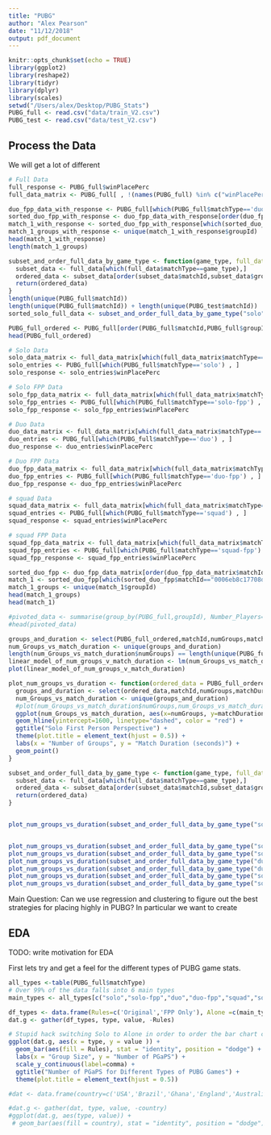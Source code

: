 ```yaml
---
title: "PUBG"
author: "Alex Pearson"
date: "11/12/2018"
output: pdf_document
---
```


```r
knitr::opts_chunk$set(echo = TRUE)
library(ggplot2)
library(reshape2)
library(tidyr)
library(dplyr)
library(scales)
setwd("/Users/alex/Desktop/PUBG_Stats")
PUBG_full <- read.csv("data/train_V2.csv")
PUBG_test <- read.csv("data/test_V2.csv")
```

## Process the Data

We will get a lot of different

```r
# Full Data
full_response <- PUBG_full$winPlacePerc
full_data_matrix <- PUBG_full[ , !(names(PUBG_full) %in% c("winPlacePerc"))]

duo_fpp_data_with_response <- PUBG_full[which(PUBG_full$matchType=='duo-fpp'),] 
sorted_duo_fpp_with_response <- duo_fpp_data_with_response[order(duo_fpp_data_with_response$matchId,duo_fpp_data_with_response$groupId), ]
match_1_with_response <- sorted_duo_fpp_with_response[which(sorted_duo_fpp_with_response$matchId=="0006eb8c17708d" ),] 
match_1_groups_with_response <- unique(match_1_with_response$groupId)
head(match_1_with_response)
length(match_1_groups)
```


```r
subset_and_order_full_data_by_game_type <- function(game_type, full_data = PUBG_full) {
  subset_data <- full_data[which(full_data$matchType==game_type),] 
  ordered_data <- subset_data[order(subset_data$matchId,subset_data$groupId), ]
  return(ordered_data)
}
length(unique(PUBG_full$matchId))
length(unique(PUBG_full$matchId)) + length(unique(PUBG_test$matchId))
sorted_solo_full_data <- subset_and_order_full_data_by_game_type("solo")

PUBG_full_ordered <- PUBG_full[order(PUBG_full$matchId,PUBG_full$groupId), ]
head(PUBG_full_ordered)

```


```r
# Solo Data
solo_data_matrix <- full_data_matrix[which(full_data_matrix$matchType=='solo'),] 
solo_entries <- PUBG_full[which(PUBG_full$matchType=='solo') , ]
solo_response <- solo_entries$winPlacePerc

# Solo FPP Data
solo_fpp_data_matrix <- full_data_matrix[which(full_data_matrix$matchType=='solo-fpp'),] 
solo_fpp_entries <- PUBG_full[which(PUBG_full$matchType=='solo-fpp') , ]
solo_fpp_response <- solo_fpp_entries$winPlacePerc

# Duo Data
duo_data_matrix <- full_data_matrix[which(full_data_matrix$matchType=='duo'),] 
duo_entries <- PUBG_full[which(PUBG_full$matchType=='duo') , ]
duo_response <- duo_entries$winPlacePerc

# Duo FPP Data
duo_fpp_data_matrix <- full_data_matrix[which(full_data_matrix$matchType=='duo-fpp'),] 
duo_fpp_entries <- PUBG_full[which(PUBG_full$matchType=='duo-fpp') , ]
duo_fpp_response <- duo_fpp_entries$winPlacePerc

# squad Data
squad_data_matrix <- full_data_matrix[which(full_data_matrix$matchType=='squad'),] 
squad_entries <- PUBG_full[which(PUBG_full$matchType=='squad') , ]
squad_response <- squad_entries$winPlacePerc

# squad FPP Data
squad_fpp_data_matrix <- full_data_matrix[which(full_data_matrix$matchType=='squad-fpp'),] 
squad_fpp_entries <- PUBG_full[which(PUBG_full$matchType=='squad-fpp') , ]
squad_fpp_response <- squad_fpp_entries$winPlacePerc
```


```r
sorted_duo_fpp <- duo_fpp_data_matrix[order(duo_fpp_data_matrix$matchId,duo_fpp_data_matrix$groupId), ]
match_1 <- sorted_duo_fpp[which(sorted_duo_fpp$matchId=="0006eb8c17708d" ),] 
match_1_groups <- unique(match_1$groupId)
head(match_1_groups)
head(match_1)
```


```r
#pivoted_data <- summarise(group_by(PUBG_full,groupId), Number_Players=mean(numGroups))
#head(pivoted_data)
```



```r
groups_and_duration <- select(PUBG_full_ordered,matchId,numGroups,matchDuration)
num_Groups_vs_match_duration <- unique(groups_and_duration)
length(num_Groups_vs_match_duration$numGroups) == length(unique(PUBG_full$matchId))
linear_model_of_num_groups_v_match_duration <- lm(num_Groups_vs_match_duration$matchDuration ~ num_Groups_vs_match_duration$numGroups)
plot(linear_model_of_num_groups_v_match_duration)

plot_num_groups_vs_duration <- function(ordered_data = PUBG_full_ordered) {
  groups_and_duration <- select(ordered_data,matchId,numGroups,matchDuration)
  num_Groups_vs_match_duration <- unique(groups_and_duration)
  #plot(num_Groups_vs_match_duration$numGroups,num_Groups_vs_match_duration$matchDuration)
  ggplot(num_Groups_vs_match_duration, aes(x=numGroups, y=matchDuration)) +
  geom_hline(yintercept=1600, linetype="dashed", color = "red") +
  ggtitle("Solo First Person Perspective") +
  theme(plot.title = element_text(hjust = 0.5)) +
  labs(x = "Number of Groups", y = "Match Duration (seconds)") + 
  geom_point()
}

subset_and_order_full_data_by_game_type <- function(game_type, full_data = PUBG_full) {
  subset_data <- full_data[which(full_data$matchType==game_type),] 
  ordered_data <- subset_data[order(subset_data$matchId,subset_data$groupId), ]
  return(ordered_data)
}


plot_num_groups_vs_duration(subset_and_order_full_data_by_game_type("solo-fpp"))


plot_num_groups_vs_duration(subset_and_order_full_data_by_game_type("solo"))
plot_num_groups_vs_duration(subset_and_order_full_data_by_game_type("solo-fpp"))
plot_num_groups_vs_duration(subset_and_order_full_data_by_game_type("duo"))
plot_num_groups_vs_duration(subset_and_order_full_data_by_game_type("duo-fpp"))
plot_num_groups_vs_duration(subset_and_order_full_data_by_game_type("squad"))
plot_num_groups_vs_duration(subset_and_order_full_data_by_game_type("squad-fpp"))
```

Main Question: Can we use regression and clustering to figure out the best strategies for placing highly in PUBG?  In particular we want to create

## EDA

TODO: write motivation for EDA

First lets try and get a feel for the different types of PUBG game stats.  

```r
all_types <-table(PUBG_full$matchType)
# Over 99% of the data falls into 6 main types
main_types <- all_types[c("solo","solo-fpp","duo","duo-fpp","squad","squad-fpp")]

df_types <- data.frame(Rules=c('Original','FPP Only'), Alone =c(main_types[1],main_types[2]), Duo=c(main_types[3],main_types[4]), Squad=c(main_types[5],main_types[6]))
dat.g <- gather(df_types, type, value, -Rules)

# Stupid hack switching Solo to Alone in order to order the bar chart correctly
ggplot(dat.g, aes(x = type, y = value )) + 
  geom_bar(aes(fill = Rules), stat = "identity", position = "dodge") +
  labs(x = "Group Size", y = "Number of PGaPS") +
  scale_y_continuous(label=comma) + 
  ggtitle("Number of PGaPS for Different Types of PUBG Games") +
  theme(plot.title = element_text(hjust = 0.5)) 
```



```r
#dat <- data.frame(country=c('USA','Brazil','Ghana','England','Australia'), Stabbing=c(15,10,9,6,7), #Accidents=c(20,25,21,28,15), Suicide=c(3,10,7,8,6))

#dat.g <- gather(dat, type, value, -country)
#ggplot(dat.g, aes(type, value)) + 
 # geom_bar(aes(fill = country), stat = "identity", position = "dodge")

```

